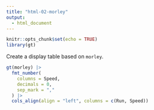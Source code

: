 ```yaml
---
title: "html-02-morley"
output:
  - html_document
---
```


```r
knitr::opts_chunk$set(echo = TRUE)
library(gt)
```

Create a display table based on `morley`.

```r
gt(morley) |>
  fmt_number(
    columns = Speed,
    decimals = 0,
    sep_mark = ","
  ) |>
  cols_align(align = "left", columns = c(Run, Speed))
```
